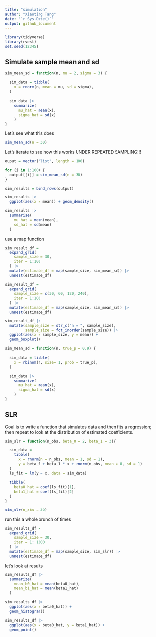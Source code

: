 ```yaml
---
title: "simulation"
author: "Xiaoting Tang"
date: "`r Sys.Date()`"
output: github_document
---
```


```r
library(tidyverse)
library(rvest)
set.seed(12345)
```

## Simulate sample mean and sd

```r
sim_mean_sd = function(n, mu = 2, sigma = 3) {
  
  sim_data = tibble(
    x = rnorm(n, mean = mu, sd = sigma),
  )
  
  sim_data |> 
    summarize(
      mu_hat = mean(x),
      sigma_hat = sd(x)
    )
}
```

Let's see what this does

```r
sim_mean_sd(n = 30)
```

Let's iterate to see how this works UNDER REPEATED SAMPLING!!!

```r
ouput = vector("list", length = 100)

for (i in 1:100) {
  output[[i]] = sim_mean_sd(n = 30)
}

sim_results = bind_rows(output)

sim_results |>
  ggplot(aes(x = mean)) + geom_density()

sim_results |>
  summarise(
    mu_hat = mean(mean),
    sd_hat = sd(mean)
  )
```

use a map function

```r
sim_result_df = 
  expand_grid(
    sample_size = 30,
    iter = 1:100
  ) |>
  mutate(estimate_df = map(sample_size, sim_mean_sd)) |>
  unnest(estimate_df)
```


```r
sim_result_df = 
  expand_grid(
    sample_size = c(30, 60, 120, 240),
    iter = 1:100
  ) |>
  mutate(estimate_df = map(sample_size, sim_mean_sd)) |>
  unnest(estimate_df)

sim_result_df |>
  mutate(sample_size = str_c("n = ", sample_size),
         sample_size = fct_inorder(sample_size)) |>
  ggplot(aes(x = sample_size, y = mean)) +
  geom_boxplot()
```



```r
sim_mean_sd = function(n, true_p = 0.9) {
  
  sim_data = tibble(
    x = rbinom(n, size= 1, prob = true_p),
  )
  
  sim_data |> 
    summarize(
      mu_hat = mean(x),
      sigma_hat = sd(x)
    )
}
```


## SLR

Goal is to write a function that simulates data and then fits a regression; then repeat to look at the distribution of estimated coefficients.

```r
sim_slr = function(n_obs, beta_0 = 2, beta_1 = 3){
  
  sim_data = 
    tibble(
      x = rnorm(n = n_obs, mean = 1, sd = 1),
      y = beta_0 + beta_1 * x + rnorm(n_obs, mean = 0, sd = 1)
  )
  ls_fit = lm(y ~ x, data = sim_data)
  
  tibble(
    beta0_hat = coef(ls_fit)[1],
    beta1_hat = coef(ls_fit)[2]
  )
}

sim_slr(n_obs = 30)
```

run this a whole brunch of times

```r
sim_results_df = 
  expand_grid(
    sample_size = 30,
    iter = 1: 1000
  ) |>
  mutate(estimate_df = map(sample_size, sim_slr)) |>
  unnest(estimate_df)
```

let's look at results

```r
sim_results_df |>
  summarize(
    mean_b0_hat = mean(beta0_hat),
    mean_b1_hat = mean(beta1_hat)
  )

sim_results_df |>
  ggplot(aes(x = beta0_hat)) +
  geom_histogram()

sim_results_df |>
  ggplot(aes(x = beta0_hat, y = beta1_hat)) +
  geom_point()

```







